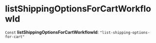 
# listShippingOptionsForCartWorkflowId

 `Const` **listShippingOptionsForCartWorkflowId**: `"list-shipping-options-for-cart"`
